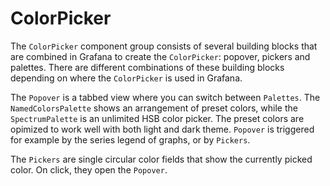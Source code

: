 
<Meta title="MDX|ColorPicker" component={ColorPicker} />

# ColorPicker

The `ColorPicker` component group consists of several building blocks that are combined in Grafana to create the `ColorPicker`: popover, pickers and palettes. There are different combinations of these building blocks depending on where the `ColorPicker` is used in Grafana.

The `Popover` is a tabbed view where you can switch between `Palettes`. The `NamedColorsPalette` shows an arrangement of  preset colors, while the `SpectrumPalette` is an unlimited HSB color picker. The preset colors are opimized to work well with both light and dark theme. `Popover` is triggered for example by the series legend of graphs, or by `Pickers`.

The `Pickers` are single circular color fields that show the currently picked color. On click, they open the `Popover`.

